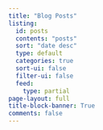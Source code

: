 ```yaml
---
title: "Blog Posts"
listing:
  id: posts
  contents: "posts"
  sort: "date desc"
  type: default
  categories: true
  sort-ui: false
  filter-ui: false
  feed:
    type: partial
page-layout: full
title-block-banner: True
comments: false
---
```



